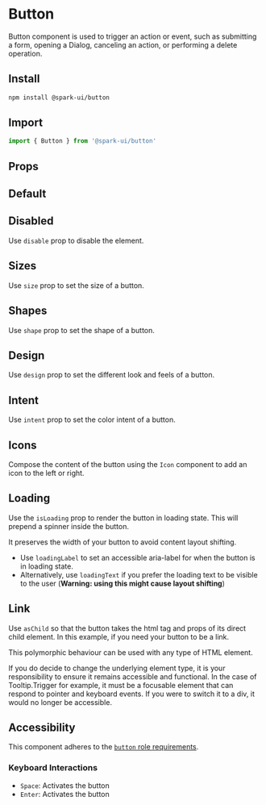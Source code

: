 
<Meta of={ButtonStories} />

# Button

Button component is used to trigger an action or event, such as submitting a form, opening a Dialog, canceling an action, or performing a delete operation.

## Install

```sh
npm install @spark-ui/button
```

## Import

```js
import { Button } from '@spark-ui/button'
```

## Props

<ArgTypes of={Button} />

## Default

<Canvas of={ButtonStories.Default} />

## Disabled

Use `disable` prop to disable the element.

<Canvas of={ButtonStories.Disabled} />

## Sizes

Use `size` prop to set the size of a button.

<Canvas of={ButtonStories.Sizes} />

## Shapes

Use `shape` prop to set the shape of a button.

<Canvas of={ButtonStories.Shapes} />

## Design

Use `design` prop to set the different look and feels of a button.

<Canvas of={ButtonStories.Design} />

## Intent

Use `intent` prop to set the color intent of a button.

<Canvas of={ButtonStories.Intent} />

## Icons

Compose the content of the button using the `Icon` component to add an icon to the left or right.

<Canvas of={ButtonStories.Icons} />

## Loading

Use the `isLoading` prop to render the button in loading state.
This will prepend a spinner inside the button.

It preserves the width of your button to avoid content layout shifting.

- Use `loadingLabel` to set an accessible aria-label for when the button is in loading state.
- Alternatively, use `loadingText` if you prefer the loading text to be visible to the user (**Warning: using this might cause layout shifting**)

<Canvas of={ButtonStories.Loading} />

## Link

Use `asChild` so that the button takes the html tag and props of its direct child element.
In this example, if you need your button to be a link.

This polymorphic behaviour can be used with any type of HTML element.

<Callout kind="warning">
  If you do decide to change the underlying element type, it is your responsibility to ensure it
  remains accessible and functional. In the case of Tooltip.Trigger for example, it must be a
  focusable element that can respond to pointer and keyboard events. If you were to switch it to a
  div, it would no longer be accessible.
</Callout>

<Canvas of={ButtonStories.Link} />

## Accessibility

This component adheres to the [`button` role requirements](https://www.w3.org/WAI/ARIA/apg/patterns/button).

### Keyboard Interactions

- `Space`: Activates the button
- `Enter`: Activates the button
